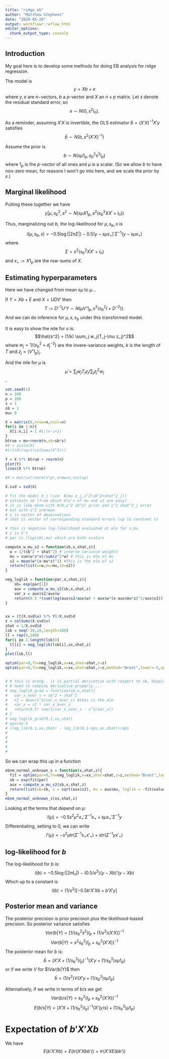 ```yaml
---
title: "ridge_eb"
author: "Matthew Stephens"
date: "2020-05-20"
output: workflowr::wflow_html
editor_options:
  chunk_output_type: console
---
```


## Introduction

My goal here is to develop some methods for doing EB analysis for ridge regression.

The model is
$$y = Xb + e$$
where $y,e$ are $n-$vectors, $b$ a $p$-vector and $X$ an $n \times p$ matrix.
Let $s$ denote the residual standard error, so
$$e \sim N(0,s^2 I_n).$$

As a reminder, assuming $X'X$ is invertible, the OLS estimator $\hat{b}=(X'X)^{-1}X'y$ satisfies
$$\hat{b} \sim N(b, s^2 (X'X)^{-1})$$

Assume the prior is
$$b \sim N(s\mu 1_p,s_b^2 s^2 I_p)$$ 
where $1_p$ is the  $p$-vector of all ones and $\mu$ is a scalar. (So we allow $b$ to have non-zero mean, for reasons I won't go into here, and we scale the prior by $s$.) 


## Marginal likelihood

Putting these together we have 
$$ y | \mu, s_b^2, s^2 \sim N(s\mu X1_p, s^2(s_b^2XX'+I_n))$$

Thus, marginalizing out $b$, the log-likelihood for $\mu, s_b,s$ is
$$l(\mu,s_b,s) = -0.5 \log(|2\pi \Sigma|) - 0.5 (y-s\mu x_+)'\Sigma^{-1}(y-s\mu x_+)$$
where 
$$\Sigma = s^2(s_b^2 XX' + I_n)$$
and $x_+ := X1_p$ are the row-sums of $X$.


## Estimating hyperparameters

Here we have changed from mean $s\mu$ to $\mu$...

If $Y=Xb+E$ and $X=UDV'$ then
$$T:=D^{-1}U'Y \sim N(\mu V'1_p, s^2(s_b^2I+D^{-2})).$$
And we can do inference for $\mu,s,s_b$ under this transformed model.

It is easy to show the mle for $s$ is:
$$\hat{s^2} = (1/k) \sum_j w_j(T_j-\mu z_j)^2$$
where $w_j=1/(s^2_b+d_j^{-2})$ are the invere-variance weights,
$k$ is the length of $T$ and $z_j = (V'1_p)_j$.

And the mle for $\mu$ is 
$$\hat{\mu} = \sum_j w_j T_j z_j / \sum_j z_j^2 w_j$$.


```r
set.seed(1)
n = 100
p = 100
s = 1
sb = 1
mu= 0

X = matrix(0,nrow=n,ncol=n)
for(i in 1:n){
  X[i:n,i] = 1 #1:(n-i+1)
}
btrue = mu+rnorm(n,sd=sb*s)
#X = scale(X)
#t(t(X)/sqrt(colSums(X^2)))

Y = X %*% btrue + rnorm(n)
plot(Y)
lines(X %*% btrue)

#X = matrix(rnorm(n*p),nrow=n,ncol=p)

X.svd = svd(X)

# fit the model X_j \sim  N(mu z_j,s^2(sb^2+shat^2_j))
# estimate sb (from which mle's of mu and s2 are easy)
# it is like ebnm with N(0,s^2 sb^2) prior and s^2 shat^2_j error
# but with s^2 unknown
# x is vector of observations
# shat is vector of corresponding standard errors (up to constant s)

# this is negative log-likelihood evaluated at mle for s,mu
# z is V't
# par is (log(sb),mu) which are both scalars

compute_w_mu_s2 = function(sb,x,shat,z){
  w = 1/(sb^2 + shat^2) # inverse variance weights
  mu = sum(w*z*x)/sum(z^2*w) # this is mle of mu
  s2 = mean(w*(x-mu*z)^2) #this is the mle of s2
  return(list(w=w,mu=mu,s2=s2))
}

neg_loglik = function(par,x,shat,z){
    sb= exp(par[1])
    aux = compute_w_mu_s2(sb,x,shat,z)
    var_x = aux$s2/aux$w
    return(0.5 *(sum(log(aux$s2/aux$w) + aux$w*(x-aux$mu*z)^2/aux$s2)))
}


xx = (t(X.svd$u) %*% Y)/X.svd$d
z = colSums(X.svd$v)
shat = 1/X.svd$d
lsb = seq(-10,10,length=100)
ll = rep(0,100)
for(i in 1:length(lsb)){
  ll[i] = neg_loglik(lsb[i],xx,shat,z)
}
plot(lsb,ll)

optim(par=0,fn=neg_loglik,x=xx,shat=shat,z=z)
optim(par=0,fn=neg_loglik,x=xx,shat=shat,z=z,method="Brent",lower=-5,upper=5)


# # this is wrong.. it is partial derivative with respect to sb, keeping s fixed
# # need to compute derivative properly.... 
# neg_loglik_grad = function(sb,x,xhat){
#   var_x_over_s = sb^2 + shat^2
#   s2 = mean(x^2/var_x_over_s) #this is the mle
#   var_x = s2 * var_x_over_s
#   return(0.5* sum(1/var_x_over_s - x^2/var_x))
# }
# neg_loglik_grad(0.1,xx,shat)
# eps=1e-5
# (log_lik(0.1,xx,shat) - log_lik(0.1-eps,xx,shat))/eps
# 
# 
# 
# 
# 
```


So we can wrap this up in a function
```r
ebnm_normal_unknown_s = function(x,shat,z){
  fit = optim(par=0,fn=neg_loglik,x=xx,shat=shat,z=z,method="Brent",lower=-5,upper=5)
  sb = exp(fit$par)
  aux = compute_w_mu_s2(sb,x,shat,z)
  return(list(sb=sb, s = sqrt(aux$s2), mu = aux$mu, loglik = -fit$value))  
}
ebnm_normal_unknown_s(xx,shat,z)
```



Looking at the terms that depend on $\mu$:
$$l(\mu) = -0.5s^2\mu^2 x_+' \Sigma^{-1}x_+ + s \mu x_+' \Sigma^{-1}y $$
Differentiating, setting to 0,  we can write
$$l'(\mu) = -s^2 \mu tr(\Sigma^{-1}x_+ x'_+) + str(\Sigma^{-1}yx'_+) $$

## log-likelihood for $b$

The log-likelihood for $b$ is:
$$l(b) = -0.5 \log(|2\pi I_n|) - (0.5/s^2) (y-Xb)'(y-Xb)$$
Which up to a constant is
$$l(b) = (1/s^2) [-0.5b'X'Xb + b'X'y]$$


## Posterior mean and variance

The posterior precision is prior precision plus the likelihood-based precision.
So posterior variance satisfies
$$Var(b|Y) = [1/(s_b^2s^2) I_p+ (1/s^2)(X'X)]^{-1}$$
$$Var(b|Y) = s^2 s_b^2 (I_p+ s_b^2(X'X))^{-1}$$
The posterior mean for $b$ is:
$$\bar{b} = (X'X + (1/s^2_b) I_p)^{-1}(X'y + (1/s_b^2) s\mu 1_p)$$
or if we write $V$ for $\Var(b|Y)$ then
$$\bar{b} = (1/s^2) V(X'y+(1/s_b^2)s\mu1_p)$$


Alternatively, if we write in terms of $b/s$ we get
$$Var(b/s|Y) = s_b^2 (I_p+ s_b^2(X'X))^{-1}$$
$$E(b/s|Y) = (X'X + (1/s^2_b) I_p)^{-1}(X'(y/s) + (1/s_b^2) \mu 1_p)$$





# Expectation of $b'X'Xb$

We have
$$E(b'X'Xb) = E(tr(X'X bb'))  = tr(X'X E(bb'))$$ 
```r

```

